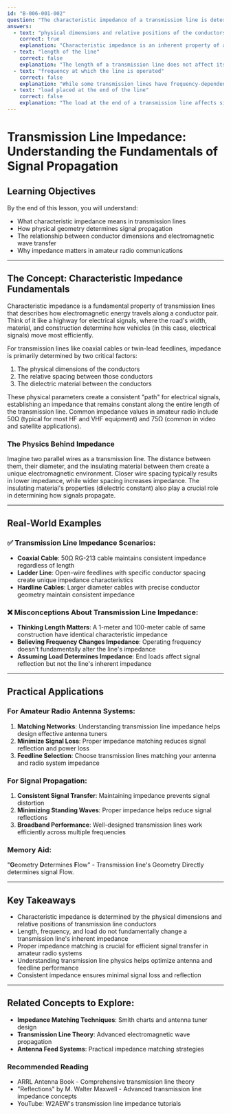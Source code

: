 ```yaml
---
id: "B-006-001-002"
question: "The characteristic impedance of a transmission line is determined by the:"
answers:
  - text: "physical dimensions and relative positions of the conductors"
    correct: true
    explanation: "Characteristic impedance is an inherent property of a transmission line that depends on its physical geometry, specifically the size, spacing, and dielectric material between the conductors. These physical parameters determine how electromagnetic energy propagates along the line, creating a consistent impedance that remains constant regardless of the line's length or the frequency of operation."
  - text: "length of the line"
    correct: false
    explanation: "The length of a transmission line does not affect its characteristic impedance. Impedance is a fixed property determined by the line's physical construction, and remains consistent throughout the entire length of the cable, whether it's 1 meter or 100 meters long."
  - text: "frequency at which the line is operated"
    correct: false
    explanation: "While some transmission lines have frequency-dependent characteristics, the characteristic impedance itself is determined by physical geometry, not the operating frequency. Different frequencies may affect signal propagation, but they do not change the fundamental impedance of the transmission line."
  - text: "load placed at the end of the line"
    correct: false
    explanation: "The load at the end of a transmission line affects signal reflection and standing wave ratio, but it does not determine the line's characteristic impedance. The characteristic impedance is an inherent property of the line's physical construction, existing independently of any attached load."
---
```


# Transmission Line Impedance: Understanding the Fundamentals of Signal Propagation

## Learning Objectives
By the end of this lesson, you will understand:
- What characteristic impedance means in transmission lines
- How physical geometry determines signal propagation
- The relationship between conductor dimensions and electromagnetic wave transfer
- Why impedance matters in amateur radio communications

---

## The Concept: Characteristic Impedance Fundamentals

Characteristic impedance is a fundamental property of transmission lines that describes how electromagnetic energy travels along a conductor pair. Think of it like a highway for electrical signals, where the road's width, material, and construction determine how vehicles (in this case, electrical signals) move most efficiently.

For transmission lines like coaxial cables or twin-lead feedlines, impedance is primarily determined by two critical factors:
1. The physical dimensions of the conductors
2. The relative spacing between those conductors
3. The dielectric material between the conductors

These physical parameters create a consistent "path" for electrical signals, establishing an impedance that remains constant along the entire length of the transmission line. Common impedance values in amateur radio include 50Ω (typical for most HF and VHF equipment) and 75Ω (common in video and satellite applications).

### The Physics Behind Impedance

Imagine two parallel wires as a transmission line. The distance between them, their diameter, and the insulating material between them create a unique electromagnetic environment. Closer wire spacing typically results in lower impedance, while wider spacing increases impedance. The insulating material's properties (dielectric constant) also play a crucial role in determining how signals propagate.

---

## Real-World Examples

### ✅ Transmission Line Impedance Scenarios:
- **Coaxial Cable**: 50Ω RG-213 cable maintains consistent impedance regardless of length
- **Ladder Line**: Open-wire feedlines with specific conductor spacing create unique impedance characteristics
- **Hardline Cables**: Larger diameter cables with precise conductor geometry maintain consistent impedance

### ❌ Misconceptions About Transmission Line Impedance:
- **Thinking Length Matters**: A 1-meter and 100-meter cable of same construction have identical characteristic impedance
- **Believing Frequency Changes Impedance**: Operating frequency doesn't fundamentally alter the line's impedance
- **Assuming Load Determines Impedance**: End loads affect signal reflection but not the line's inherent impedance

---

## Practical Applications

### For Amateur Radio Antenna Systems:
1. **Matching Networks**: Understanding transmission line impedance helps design effective antenna tuners
2. **Minimize Signal Loss**: Proper impedance matching reduces signal reflection and power loss
3. **Feedline Selection**: Choose transmission lines matching your antenna and radio system impedance

### For Signal Propagation:
1. **Consistent Signal Transfer**: Maintaining impedance prevents signal distortion
2. **Minimizing Standing Waves**: Proper impedance helps reduce signal reflections
3. **Broadband Performance**: Well-designed transmission lines work efficiently across multiple frequencies

### Memory Aid:
"**G**eometry **D**etermines **F**low" - Transmission line's Geometry Directly determines signal Flow.

---

## Key Takeaways

- Characteristic impedance is determined by the physical dimensions and relative positions of transmission line conductors
- Length, frequency, and load do not fundamentally change a transmission line's inherent impedance
- Proper impedance matching is crucial for efficient signal transfer in amateur radio systems
- Understanding transmission line physics helps optimize antenna and feedline performance
- Consistent impedance ensures minimal signal loss and reflection

---

## Related Concepts to Explore:
- **Impedance Matching Techniques**: Smith charts and antenna tuner design
- **Transmission Line Theory**: Advanced electromagnetic wave propagation
- **Antenna Feed Systems**: Practical impedance matching strategies

### Recommended Reading
- ARRL Antenna Book - Comprehensive transmission line theory
- "Reflections" by M. Walter Maxwell - Advanced transmission line impedance concepts
- YouTube: W2AEW's transmission line impedance tutorials